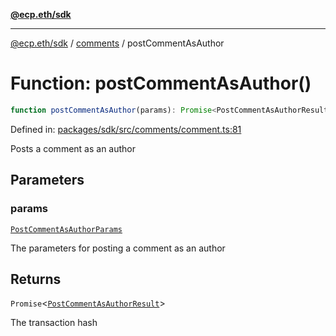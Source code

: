 [**@ecp.eth/sdk**](../../index.mdx)

***

[@ecp.eth/sdk](/sdk-reference/index.mdx) / [comments](/sdk-reference/comments/index.mdx) / postCommentAsAuthor

# Function: postCommentAsAuthor()

```ts
function postCommentAsAuthor(params): Promise<PostCommentAsAuthorResult>;
```

Defined in: [packages/sdk/src/comments/comment.ts:81](https://github.com/ecp-eth/comments-monorepo/blob/main/packages/sdk/src/comments/comment.ts#L81)

Posts a comment as an author

## Parameters

### params

[`PostCommentAsAuthorParams`](/sdk-reference/comments/type-aliases/PostCommentAsAuthorParams.mdx)

The parameters for posting a comment as an author

## Returns

`Promise`\<[`PostCommentAsAuthorResult`](/sdk-reference/comments/type-aliases/PostCommentAsAuthorResult.mdx)\>

The transaction hash
